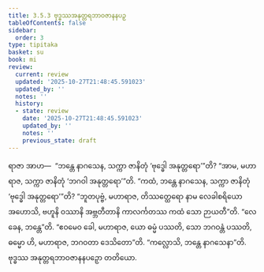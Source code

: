 ```yaml
---
title: 3.5.3 ဗုဒ္ဓဿအနုတ္တရဘာဝဇာနနပဉှ
tableOfContents: false
sidebar:
  order: 3
type: tipitaka
basket: su
book: mi
review:
  current: review
  updated: '2025-10-27T21:48:45.591023'
  updated_by: ''
  notes: ''
  history:
  - state: review
    date: '2025-10-27T21:48:45.591023'
    updated_by: ''
    notes: ''
    previous_state: draft
---
```



<ReviewStatus review={frontmatter.review} showDetails={true} />

<HypothesisAnnotation frontmatter={frontmatter} />

<DynamicBreadcrumb />

<Division number="75" book="mi" e="ch" v="28">

<Paragraph number="366" book="mi">
ရာဇာ အာဟ—  “ဘန္တေ နာဂသေန, သက္ကာ ဇာနိတုံ ‘ဗုဒ္ဓေါ အနုတ္တရော’”တိ? “အာမ, မဟာရာဇ, သက္ကာ ဇာနိတုံ ‘ဘဂဝါ အနုတ္တရော’”တိ. “ကထံ, ဘန္တေ နာဂသေန, သက္ကာ ဇာနိတုံ ‘ဗုဒ္ဓေါ အနုတ္တရော’”တိ? “ဘူတပုဗ္ဗံ, မဟာရာဇ, တိဿတ္ထေရော နာမ လေခါစရိယော အဟောသိ, ဗဟူနိ ဝဿာနိ အဗ္ဘတီတာနိ ကာလင်္ကတဿ ကထံ သော ဉာယတီ”တိ. “လေခေန, ဘန္တေ”တိ. “ဧဝမေဝ ခေါ, မဟာရာဇ, ယော ဓမ္မံ ပဿတိ, သော ဘဂဝန္တံ ပဿတိ, ဓမ္မော ဟိ, မဟာရာဇ, ဘဂဝတာ ဒေသိတော”တိ.
</Paragraph>

<Paragraph number="367" book="mi">
“ကလ္လောသိ, ဘန္တေ နာဂသေနာ”တိ.

</Paragraph>
</Division>

<Paragraph number="368" type="center" book="mi">
ဗုဒ္ဓဿ အနုတ္တရဘာဝဇာနနပဉှော တတိယော.
</Paragraph>